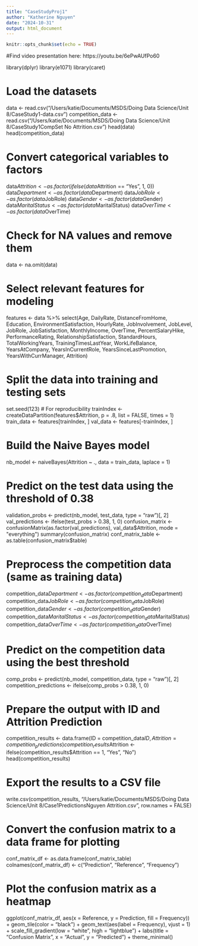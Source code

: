 ---
title: "CaseStudyProj1"
author: "Katherine Nguyen"
date: "2024-10-31"
output: html_document
---

```{r setup, include=FALSE}
knitr::opts_chunk$set(echo = TRUE)
```
#Find video presentation here: https://youtu.be/6ePwAUfPo60 

library(dplyr)
library(e1071)
library(caret)

# Load the datasets
data <- read.csv("/Users/katie/Documents/MSDS/Doing Data Science/Unit 8/CaseStudy1-data.csv")
competition_data <- read.csv("/Users/katie/Documents/MSDS/Doing Data Science/Unit 8/CaseStudy1CompSet No Attrition.csv")
head(data)
head(competition_data)

# Convert categorical variables to factors
data$Attrition <- as.factor(ifelse(data$Attrition == "Yes", 1, 0))
data$Department <- as.factor(data$Department)
data$JobRole <- as.factor(data$JobRole)
data$Gender <- as.factor(data$Gender)
data$MaritalStatus <- as.factor(data$MaritalStatus)
data$OverTime <- as.factor(data$OverTime)

# Check for NA values and remove them
data <- na.omit(data)

# Select relevant features for modeling
features <- data %>%
  select(Age, DailyRate, DistanceFromHome, Education, EnvironmentSatisfaction,
         HourlyRate, JobInvolvement, JobLevel, JobRole, JobSatisfaction,
         MonthlyIncome, OverTime, PercentSalaryHike, PerformanceRating,
         RelationshipSatisfaction, StandardHours, TotalWorkingYears,
         TrainingTimesLastYear, WorkLifeBalance, YearsAtCompany,
         YearsInCurrentRole, YearsSinceLastPromotion, YearsWithCurrManager,
         Attrition)

# Split the data into training and testing sets
set.seed(123)  # For reproducibility
trainIndex <- createDataPartition(features$Attrition, p = .8, list = FALSE, times = 1)
train_data <- features[trainIndex, ]
val_data <- features[-trainIndex, ]

# Build the Naive Bayes model
nb_model <- naiveBayes(Attrition ~ ., data = train_data, laplace = 1)

# Predict on the test data using the threshold of 0.38
validation_probs <- predict(nb_model, test_data, type = "raw")[, 2]
val_predictions <- ifelse(test_probs > 0.38, 1, 0)
confusion_matrix <- confusionMatrix(as.factor(val_predictions), val_data$Attrition, mode = "everything")
summary(confusion_matrix)
conf_matrix_table <- as.table(confusion_matrix$table)

# Preprocess the competition data (same as training data)
competition_data$Department <- as.factor(competition_data$Department)
competition_data$JobRole <- as.factor(competition_data$JobRole)
competition_data$Gender <- as.factor(competition_data$Gender)
competition_data$MaritalStatus <- as.factor(competition_data$MaritalStatus)
competition_data$OverTime <- as.factor(competition_data$OverTime)

# Predict on the competition data using the best threshold
comp_probs <- predict(nb_model, competition_data, type = "raw")[, 2]
competition_predictions <- ifelse(comp_probs > 0.38, 1, 0)

# Prepare the output with ID and Attrition Prediction
competition_results <- data.frame(ID = competition_data$ID, Attrition = competition_predictions)
competition_results$Attrition <- ifelse(competition_results$Attrition == 1, "Yes", "No")
head(competition_results)

# Export the results to a CSV file
write.csv(competition_results, "/Users/katie/Documents/MSDS/Doing Data Science/Unit 8/Case1PredictionsNguyen Attrition.csv", row.names = FALSE)

# Convert the confusion matrix to a data frame for plotting
conf_matrix_df <- as.data.frame(conf_matrix_table)
colnames(conf_matrix_df) <- c("Prediction", "Reference", "Frequency")

# Plot the confusion matrix as a heatmap
ggplot(conf_matrix_df, aes(x = Reference, y = Prediction, fill = Frequency)) +
  geom_tile(color = "black") +
  geom_text(aes(label = Frequency), vjust = 1) +
  scale_fill_gradient(low = "white", high = "lightblue") +
  labs(title = "Confusion Matrix", x = "Actual", y = "Predicted") +
  theme_minimal()

